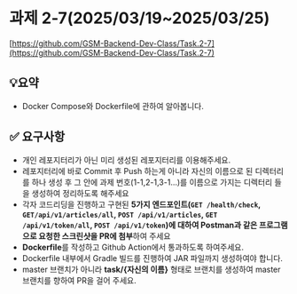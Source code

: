 # 과제 2-7(2025/03/19~2025/03/25)

[https://github.com/GSM-Backend-Dev-Class/Task.2-7](https://github.com/GSM-Backend-Dev-Class/Task.2-7)

## 💡요약

- Docker Compose와 Dockerfile에 관하여 알아봅니다.

## ✅ 요구사항

- 개인 레포지터리가 아닌 미리 생성된 레포지터리를 이용해주세요.
- 레포지터리에 바로 Commit 후 Push 하는게 아니라 자신의 이름으로 된 디렉터리를 하나 생성 후 그 안에 과제 번호(1-1,2-1,3-1…)를 이름으로 가지는 디렉터리 들을 생성하여 정리하도록 해주세요
- 각자 코드리딩을 진행하고 구현된 **5가지 엔드포인트(`GET /health/check`, `GET/api/v1/articles/all`, `POST /api/v1/articles`, `GET /api/v1/token/all`, `POST /api/v1/token`)에 대하여 Postman과 같은 프로그램으로 요청한 스크린샷을 PR에 첨부**하여 주세요
- **Dockerfile**를 작성하고 Github Action에서 통과하도록 하여주세요.
- Dockerfile 내부에서 Gradle 빌드를 진행하여 JAR 파일까지 생성하여야 합니다.
- master 브랜치가 아니라 **task/{자신의 이름}** 형태로 브랜치를 생성하여 master 브랜치를 향하여 PR을 걸어 주세요.